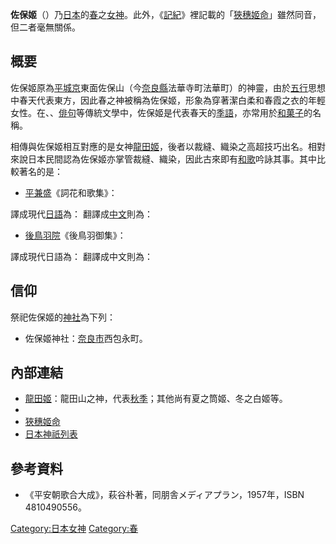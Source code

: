 '''佐保姬'''（{{lang-ja|さほひめ}}）乃[[日本|日本]]的[[春季|春]]之[[女神|女神]]。此外，《[[記紀|記紀]]》裡記載的「[[狹穗姬命|狹穗姬命]]」雖然同音，但二者毫無關係。

== 概要 ==
佐保姬原為[[平城京|平城京]]東面佐保山（今[[奈良縣|奈良縣]]法華寺町法華町）的神靈，由於[[五行|五行]]思想中春天代表東方，因此春之神被稱為佐保姬，形象為穿著潔白柔和春霞之衣的年輕女性。在{{link-ja|連歌|連歌}}、{{link-ja|俳諧|俳諧}}、[[俳句|俳句]]等傳統文學中，佐保姬是代表春天的[[季語|季語]]，亦常用於[[和菓子|和菓子]]的名稱。

相傳與佐保姬相互對應的是{{link-ja|龍田山|竜田山}}女神[[龍田姬|龍田姬]]，後者以裁縫、織染之高超技巧出名。相對來說日本民間認為佐保姬亦掌管裁縫、織染，因此古來即有[[和歌|和歌]]吟詠其事。其中比較著名的是：
* [[平兼盛|平兼盛]]《詞花和歌集》：
{{Cquote|佐保姫の糸染め掛くる青柳を吹きな乱りそ春の山風}}
譯成現代[[日語|日語]]為：
{{Cquote|佐保姫が染めた糸を掛けた柳の枝を吹き乱さないでおくれ春の山風よ}}
翻譯成[[中文|中文]]則為：
{{Cquote|佐保姬所染色的糸線高掛於柳枝上，未被晚春的山風拂亂（將水靈的柳樹嫩葉比喻成佐保姬染色的糸線）}}

* [[後鳥羽天皇|後鳥羽院]]《後鳥羽御集》：
{{Cquote|佐保姫の霞の衣ぬきをうすみ花の錦をたちやかさねむ}}
譯成現代日語為：
{{Cquote|佐保姫の霞の衣は横糸が少ない（薄織りにしている）ので、花でできた錦を重ね着するのだろうか}}
翻譯成中文則為：
{{Cquote|佐保姬之霞衣緯紗很少，打算用花作成的織錦重疊地穿嗎？（將春霞比喻成輕柔的薄紗絲綢）}}

== 信仰 ==
祭祀佐保姬的[[神社|神社]]為下列：
* 佐保姬神社：[[奈良市|奈良市]]西包永町。

== 內部連結 ==
* [[龍田姬|龍田姬]]：龍田山之神，代表[[秋季|秋季]]；其他尚有夏之筒姬、冬之白姬等。
* {{link-ja|佐保川|佐保川}}
* [[狹穗姬命|狹穗姬命]]
* [[日本神祇列表|日本神祇列表]]

== 參考資料 ==
* 《平安朝歌合大成》，萩谷朴著，同朋舎メディアプラン，1957年，ISBN 4810490556。

{{DEFAULTSORT:Saho Hime}}
[[Category:日本女神|Category:日本女神]]
[[Category:春|Category:春]]